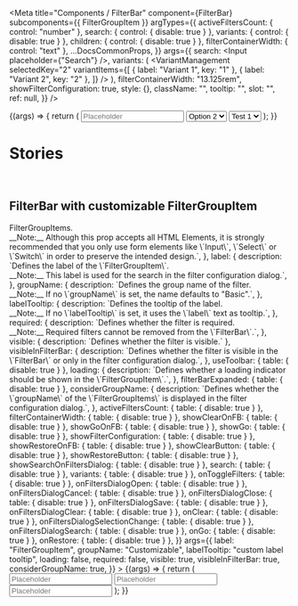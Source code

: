 
<Meta
  title="Components / FilterBar"
  component={FilterBar}
  subcomponents={{ FilterGroupItem }}
  argTypes={{
    activeFiltersCount: { control: "number" },
    search: { control: { disable: true } },
    variants: { control: { disable: true } },
    children: { control: { disable: true } },
    filterContainerWidth: { control: "text" },
    ...DocsCommonProps,
  }}
  args={{
    search: <Input placeholder={"Search"} />,
    variants: (
      <VariantManagement
        selectedKey="2"
        variantItems={[
          { label: "Variant 1", key: "1" },
          { label: "Variant 2", key: "2" },
        ]}
      />
    ),
    filterContainerWidth: "13.125rem",
    showFilterConfiguration: true,
    style: {},
    className: "",
    tooltip: "",
    slot: "",
    ref: null,
  }}
/>

<DocsHeader />

<Canvas>
  <Story name="Default">
    {(args) => {
      return (
        <FilterBar {...args}>
          <FilterGroupItem label="Input">
            <Input placeholder="Placeholder" />
          </FilterGroupItem>
          <FilterGroupItem label="Switch">
            <Switch />
          </FilterGroupItem>
          <FilterGroupItem label="SELECT w/ initial selected">
            <Select>
              <Option>Option 1</Option>
              <Option selected>Option 2</Option>
              <Option>Option 3</Option>
              <Option>Option 4</Option>
            </Select>
          </FilterGroupItem>
          <FilterGroupItem label="SELECT w/o initial selected">
            <Select>
              <Option data-key="Test 1" selected icon="add">
                Test 1
              </Option>
              <Option data-key="Test 2" icon="add">
                Test 2
              </Option>
              <Option data-key="Test 3" icon="add">
                Test 3
              </Option>
              <Option data-key="Test 4" icon="add">
                Test 4
              </Option>
              <Option data-key="Test 5" icon="add">
                Test 5
              </Option>
            </Select>
          </FilterGroupItem>
          <FilterGroupItem
            label="MultBox w/ initial selected"
            groupName="Group 1"
          >
            <MultiComboBox>
              <MultiComboBoxItem text="MultiComboBoxItem 1" />
              <MultiComboBoxItem selected text="MultiComboBoxItem 2" />
              <MultiComboBoxItem text="MultiComboBoxItem 3" />
              <MultiComboBoxItem selected text="MultiComboBoxItem 4" />
            </MultiComboBox>
          </FilterGroupItem>
          <FilterGroupItem
            label="MultBox w/o initial selected"
            groupName="Group 2"
          >
            <MultiComboBox>
              <MultiComboBoxItem text="MultiComboBoxItem 1" />
              <MultiComboBoxItem text="MultiComboBoxItem 2" />
              <MultiComboBoxItem text="MultiComboBoxItem 3" />
              <MultiComboBoxItem text="MultiComboBoxItem 4" />
            </MultiComboBox>
          </FilterGroupItem>
          <FilterGroupItem label="Date Picker" groupName="Group 2">
            <DatePicker />
          </FilterGroupItem>
        </FilterBar>
      );
    }}
  </Story>
</Canvas>

<ArgsTable story="Default" />

<br />

# Stories

<br />

## FilterBar with customizable FilterGroupItem

<Canvas>
  <Story
    name="with customizable FilterGroupItem"
    argTypes={{
      children: {
        description: `Content of the <code>FilterGroupItems</code>.<br />__Note:__ Although this prop accepts all HTML Elements, it is strongly recommended that you only use form elements like \`Input\`, \`Select\` or \`Switch\` in order to preserve the intended design.`,
      },
      label: {
        description: `Defines the label of the \`FilterGroupItem\`.<br />__Note:__ This label is used for the search in the filter configuration dialog.`,
      },
      groupName: {
        description: `Defines the group name of the filter.<br />__Note:__ If no \`groupName\` is set, the name defaults to "Basic".`,
      },
      labelTooltip: {
        description: `Defines the tooltip of the label.<br />__Note:__ If no \`labelTooltip\` is set, it uses the \`label\` text as tooltip.`,
      },
      required: {
        description: `Defines whether the filter is required.<br />__Note:__ Required filters cannot be removed from the \`FilterBar\`.`,
      },
      visible: { description: `Defines whether the filter is visible.` },
      visibleInFilterBar: {
        description: `Defines whether the filter is visible in the \`FilterBar\` or only in the filter configuration dialog.`,
      },
      useToolbar: { table: { disable: true } },
      loading: {
        description: `Defines whether a loading indicator should be shown in the \`FilterGroupItem\`.`,
      },
      filterBarExpanded: { table: { disable: true } },
      considerGroupName: {
        description: `Defines whether the \`groupName\` of the \`FilterGroupItems\` is displayed in the filter configuration dialog.`,
      },
      activeFiltersCount: { table: { disable: true } },
      filterContainerWidth: { table: { disable: true } },
      showClearOnFB: { table: { disable: true } },
      showGoOnFB: { table: { disable: true } },
      showGo: { table: { disable: true } },
      showFilterConfiguration: { table: { disable: true } },
      showRestoreOnFB: { table: { disable: true } },
      showClearButton: { table: { disable: true } },
      showRestoreButton: { table: { disable: true } },
      showSearchOnFiltersDialog: { table: { disable: true } },
      search: { table: { disable: true } },
      variants: { table: { disable: true } },
      onToggleFilters: { table: { disable: true } },
      onFiltersDialogOpen: { table: { disable: true } },
      onFiltersDialogCancel: { table: { disable: true } },
      onFiltersDialogClose: { table: { disable: true } },
      onFiltersDialogSave: { table: { disable: true } },
      onFiltersDialogClear: { table: { disable: true } },
      onClear: { table: { disable: true } },
      onFiltersDialogSelectionChange: { table: { disable: true } },
      onFiltersDialogSearch: { table: { disable: true } },
      onGo: { table: { disable: true } },
      onRestore: { table: { disable: true } },
    }}
    args={{
      label: "FilterGroupItem",
      groupName: "Customizable",
      labelTooltip: "custom label tooltip",
      loading: false,
      required: false,
      visible: true,
      visibleInFilterBar: true,
      considerGroupName: true,
    }}
  >
    {(args) => {
      return (
        <FilterBar
          showFilterConfiguration
          considerGroupName
          showSearchOnFiltersDialog
        >
          <FilterGroupItem
            label={args.label}
            groupName={args.groupName}
            labelTooltip={args.labelTooltip}
            loading={args.loading}
            required={args.required}
            visible={args.visible}
            visibleInFilterBar={args.visibleInFilterBar}
            considerGroupName={args.considerGroupName}
          >
            <Input placeholder="Placeholder" />
          </FilterGroupItem>
          <FilterGroupItem label="Filter 1" groupName="Not customizable">
            <Input placeholder="Placeholder" />
          </FilterGroupItem>
          <FilterGroupItem label="Filter 2" groupName="Not customizable">
            <Input placeholder="Placeholder" />
          </FilterGroupItem>
        </FilterBar>
      );
    }}
  </Story>
</Canvas>

<ArgsTable story="with customizable FilterGroupItem" />
